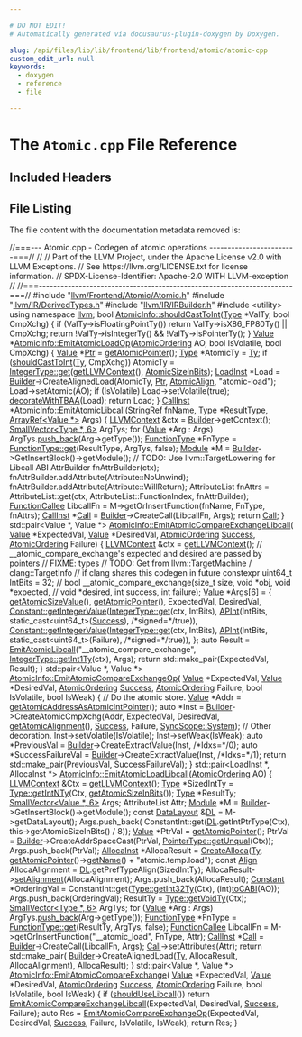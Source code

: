 ```yaml
---

# DO NOT EDIT!
# Automatically generated via docusaurus-plugin-doxygen by Doxygen.

slug: /api/files/lib/lib/frontend/lib/frontend/atomic/atomic-cpp
custom_edit_url: null
keywords:
  - doxygen
  - reference
  - file

---
```





# The `Atomic.cpp` File Reference

<DoxygenPage pluginConfig={pluginConfig}>



## Included Headers

<IncludesList>
<IncludesListItem
  filePath="llvm/Frontend/Atomic/Atomic.h"
  permalink="/docs/api/files/include/include/llvm/include/llvm/frontend/include/llvm/frontend/atomic/atomic-h"
  isLocal="true" />
<IncludesListItem
  filePath="llvm/IR/DerivedTypes.h"
  permalink="/docs/api/files/include/include/llvm/include/llvm/ir/derivedtypes-h"
  isLocal="true" />
<IncludesListItem
  filePath="llvm/IR/IRBuilder.h"
  permalink="/docs/api/files/include/include/llvm/include/llvm/ir/irbuilder-h"
  isLocal="true" />
<IncludesListItem
  filePath="utility"
  permalink=""
  isLocal="false" />
</IncludesList>


## File Listing

The file content with the documentation metadata removed is:

<ProgramListing>

<Link id="l00001" /><CodeLine lineNumber="1"><Highlight kind="comment">//===--- Atomic.cpp - Codegen of atomic operations ------------------------===//</Highlight><Highlight kind="normal"></Highlight></CodeLine>
<Link id="l00002" /><CodeLine lineNumber="2"><Highlight kind="normal"></Highlight><Highlight kind="comment">//</Highlight><Highlight kind="normal"></Highlight></CodeLine>
<Link id="l00003" /><CodeLine lineNumber="3"><Highlight kind="normal"></Highlight><Highlight kind="comment">// Part of the LLVM Project, under the Apache License v2.0 with LLVM Exceptions.</Highlight><Highlight kind="normal"></Highlight></CodeLine>
<Link id="l00004" /><CodeLine lineNumber="4"><Highlight kind="normal"></Highlight><Highlight kind="comment">// See https://llvm.org/LICENSE.txt for license information.</Highlight><Highlight kind="normal"></Highlight></CodeLine>
<Link id="l00005" /><CodeLine lineNumber="5"><Highlight kind="normal"></Highlight><Highlight kind="comment">// SPDX-License-Identifier: Apache-2.0 WITH LLVM-exception</Highlight><Highlight kind="normal"></Highlight></CodeLine>
<Link id="l00006" /><CodeLine lineNumber="6"><Highlight kind="normal"></Highlight><Highlight kind="comment">//</Highlight><Highlight kind="normal"></Highlight></CodeLine>
<Link id="l00007" /><CodeLine lineNumber="7"><Highlight kind="normal"></Highlight><Highlight kind="comment">//===----------------------------------------------------------------------===//</Highlight><Highlight kind="normal"></Highlight></CodeLine>
<Link id="l00008" /><CodeLine lineNumber="8"><Highlight kind="normal"></Highlight></CodeLine>
<Link id="l00009" /><CodeLine lineNumber="9"><Highlight kind="normal"></Highlight><Highlight kind="preprocessor">#include &quot;<a href="/docs/api/files/include/include/llvm/include/llvm/frontend/include/llvm/frontend/atomic/atomic-h">llvm/Frontend/Atomic/Atomic.h</a>&quot;</Highlight><Highlight kind="normal"></Highlight></CodeLine>
<Link id="l00010" /><CodeLine lineNumber="10"><Highlight kind="normal"></Highlight><Highlight kind="preprocessor">#include &quot;<a href="/docs/api/files/include/include/llvm/include/llvm/ir/derivedtypes-h">llvm/IR/DerivedTypes.h</a>&quot;</Highlight><Highlight kind="normal"></Highlight></CodeLine>
<Link id="l00011" /><CodeLine lineNumber="11"><Highlight kind="normal"></Highlight><Highlight kind="preprocessor">#include &quot;<a href="/docs/api/files/include/include/llvm/include/llvm/ir/irbuilder-h">llvm/IR/IRBuilder.h</a>&quot;</Highlight><Highlight kind="normal"></Highlight></CodeLine>
<Link id="l00012" /><CodeLine lineNumber="12"><Highlight kind="normal"></Highlight><Highlight kind="preprocessor">#include &lt;utility&gt;</Highlight><Highlight kind="normal"></Highlight></CodeLine>
<Link id="l00013" /><CodeLine lineNumber="13"><Highlight kind="normal"></Highlight></CodeLine>
<Link id="l00014" /><CodeLine lineNumber="14"><Highlight kind="normal"></Highlight><Highlight kind="keyword">using namespace </Highlight><Highlight kind="normal"><a href="/docs/api/namespaces/llvm">llvm</a>;</Highlight></CodeLine>
<Link id="l00015" /><CodeLine lineNumber="15"><Highlight kind="normal"></Highlight></CodeLine>
<Link id="l00016" /><CodeLine lineNumber="16" lineLink="/docs/api/classes/llvm/atomicinfo/#a9b01f19f0c51a12ce5cfc45fa85ffde7"><Highlight kind="normal"></Highlight><Highlight kind="keywordtype">bool</Highlight><Highlight kind="normal"> <a href="/docs/api/classes/llvm/atomicinfo/#a9b01f19f0c51a12ce5cfc45fa85ffde7">AtomicInfo::shouldCastToInt</a>(<a href="/docs/api/classes/llvm/type">Type</a> &#42;ValTy, </Highlight><Highlight kind="keywordtype">bool</Highlight><Highlight kind="normal"> CmpXchg) &#123;</Highlight></CodeLine>
<Link id="l00017" /><CodeLine lineNumber="17"><Highlight kind="normal">  </Highlight><Highlight kind="keywordflow">if</Highlight><Highlight kind="normal"> (ValTy-&gt;isFloatingPointTy())</Highlight></CodeLine>
<Link id="l00018" /><CodeLine lineNumber="18"><Highlight kind="normal">    </Highlight><Highlight kind="keywordflow">return</Highlight><Highlight kind="normal"> ValTy-&gt;isX86&#95;FP80Ty() || CmpXchg;</Highlight></CodeLine>
<Link id="l00019" /><CodeLine lineNumber="19"><Highlight kind="normal">  </Highlight><Highlight kind="keywordflow">return</Highlight><Highlight kind="normal"> !ValTy-&gt;isIntegerTy() &amp;&amp; !ValTy-&gt;isPointerTy();</Highlight></CodeLine>
<Link id="l00020" /><CodeLine lineNumber="20"><Highlight kind="normal">&#125;</Highlight></CodeLine>
<Link id="l00021" /><CodeLine lineNumber="21"><Highlight kind="normal"></Highlight></CodeLine>
<Link id="l00022" /><CodeLine lineNumber="22" lineLink="/docs/api/classes/llvm/atomicinfo/#a7a533a649b6b2b58c0705ba06f522598"><Highlight kind="normal"><a href="/docs/api/classes/llvm/value">Value</a> &#42;<a href="/docs/api/classes/llvm/atomicinfo/#a7a533a649b6b2b58c0705ba06f522598">AtomicInfo::EmitAtomicLoadOp</a>(<a href="/docs/api/namespaces/llvm/#a9bccbe67aaab722783ca4e7c504aaaa7">AtomicOrdering</a> AO, </Highlight><Highlight kind="keywordtype">bool</Highlight><Highlight kind="normal"> IsVolatile,</Highlight></CodeLine>
<Link id="l00023" /><CodeLine lineNumber="23"><Highlight kind="normal">                                    </Highlight><Highlight kind="keywordtype">bool</Highlight><Highlight kind="normal"> CmpXchg) &#123;</Highlight></CodeLine>
<Link id="l00024" /><CodeLine lineNumber="24"><Highlight kind="normal">  <a href="/docs/api/classes/llvm/value">Value</a> &#42;<a href="/docs/api/files/lib/lib/analysis/targetlibraryinfo-cpp/#aca185e6d0e9f423dbb24440206454872a11dbf501abf829b3ab7049c2d3a8a053">Ptr</a> = <a href="/docs/api/classes/llvm/atomicinfo/#a7c9497f34c36d59c799c39ccf1c48543">getAtomicPointer</a>();</Highlight></CodeLine>
<Link id="l00025" /><CodeLine lineNumber="25"><Highlight kind="normal">  <a href="/docs/api/classes/llvm/type">Type</a> &#42;AtomicTy = <a href="/docs/api/classes/llvm/atomicinfo/#af4f20dbabd4a3ee01be6dfb21b0a4848">Ty</a>;</Highlight></CodeLine>
<Link id="l00026" /><CodeLine lineNumber="26"><Highlight kind="normal">  </Highlight><Highlight kind="keywordflow">if</Highlight><Highlight kind="normal"> (<a href="/docs/api/classes/llvm/atomicinfo/#a9b01f19f0c51a12ce5cfc45fa85ffde7">shouldCastToInt</a>(<a href="/docs/api/classes/llvm/atomicinfo/#af4f20dbabd4a3ee01be6dfb21b0a4848">Ty</a>, CmpXchg))</Highlight></CodeLine>
<Link id="l00027" /><CodeLine lineNumber="27"><Highlight kind="normal">    AtomicTy = <a href="/docs/api/classes/llvm/integertype/#a14f7b4f1aed38192fb6b7772eb506bdb">IntegerType::get</a>(<a href="/docs/api/classes/llvm/atomicinfo/#ab906464a67a9c2a25693e334679f0fbc">getLLVMContext</a>(), <a href="/docs/api/classes/llvm/atomicinfo/#aa93515e53e90f7b9686dd6a38e28863c">AtomicSizeInBits</a>);</Highlight></CodeLine>
<Link id="l00028" /><CodeLine lineNumber="28"><Highlight kind="normal">  <a href="/docs/api/classes/llvm/loadinst">LoadInst</a> &#42;Load =</Highlight></CodeLine>
<Link id="l00029" /><CodeLine lineNumber="29"><Highlight kind="normal">      <a href="/docs/api/classes/llvm/atomicinfo/#a2c27291b548e72b9bf4343a22ed4083f">Builder</a>-&gt;CreateAlignedLoad(AtomicTy, <a href="/docs/api/files/lib/lib/analysis/targetlibraryinfo-cpp/#aca185e6d0e9f423dbb24440206454872a11dbf501abf829b3ab7049c2d3a8a053">Ptr</a>, <a href="/docs/api/classes/llvm/atomicinfo/#a00ccd578d316a8e3cfb74c9d9512fb18">AtomicAlign</a>, </Highlight><Highlight kind="stringliteral">&quot;atomic-load&quot;</Highlight><Highlight kind="normal">);</Highlight></CodeLine>
<Link id="l00030" /><CodeLine lineNumber="30"><Highlight kind="normal">  Load-&gt;setAtomic(AO);</Highlight></CodeLine>
<Link id="l00031" /><CodeLine lineNumber="31"><Highlight kind="normal">  </Highlight><Highlight kind="keywordflow">if</Highlight><Highlight kind="normal"> (IsVolatile)</Highlight></CodeLine>
<Link id="l00032" /><CodeLine lineNumber="32"><Highlight kind="normal">    Load-&gt;setVolatile(</Highlight><Highlight kind="keyword">true</Highlight><Highlight kind="normal">);</Highlight></CodeLine>
<Link id="l00033" /><CodeLine lineNumber="33"><Highlight kind="normal">  <a href="/docs/api/classes/llvm/atomicinfo/#acb7687cea7cdaa3c24a530d4270c1185">decorateWithTBAA</a>(Load);</Highlight></CodeLine>
<Link id="l00034" /><CodeLine lineNumber="34"><Highlight kind="normal">  </Highlight><Highlight kind="keywordflow">return</Highlight><Highlight kind="normal"> Load;</Highlight></CodeLine>
<Link id="l00035" /><CodeLine lineNumber="35"><Highlight kind="normal">&#125;</Highlight></CodeLine>
<Link id="l00036" /><CodeLine lineNumber="36"><Highlight kind="normal"></Highlight></CodeLine>
<Link id="l00037" /><CodeLine lineNumber="37" lineLink="/docs/api/classes/llvm/atomicinfo/#ad915c31dcf8d35cf0affa3f8f13a043b"><Highlight kind="normal"><a href="/docs/api/classes/llvm/callinst">CallInst</a> &#42;<a href="/docs/api/classes/llvm/atomicinfo/#ad915c31dcf8d35cf0affa3f8f13a043b">AtomicInfo::EmitAtomicLibcall</a>(<a href="/docs/api/classes/llvm/stringref">StringRef</a> fnName, <a href="/docs/api/classes/llvm/type">Type</a> &#42;ResultType,</Highlight></CodeLine>
<Link id="l00038" /><CodeLine lineNumber="38"><Highlight kind="normal">                                        <a href="/docs/api/classes/llvm/arrayref">ArrayRef&lt;Value &#42;&gt;</a> Args) &#123;</Highlight></CodeLine>
<Link id="l00039" /><CodeLine lineNumber="39"><Highlight kind="normal">  <a href="/docs/api/classes/llvm/llvmcontext">LLVMContext</a> &amp;ctx = <a href="/docs/api/classes/llvm/atomicinfo/#a2c27291b548e72b9bf4343a22ed4083f">Builder</a>-&gt;getContext();</Highlight></CodeLine>
<Link id="l00040" /><CodeLine lineNumber="40"><Highlight kind="normal">  <a href="/docs/api/classes/llvm/smallvector">SmallVector&lt;Type &#42;, 6&gt;</a> ArgTys;</Highlight></CodeLine>
<Link id="l00041" /><CodeLine lineNumber="41"><Highlight kind="normal">  </Highlight><Highlight kind="keywordflow">for</Highlight><Highlight kind="normal"> (<a href="/docs/api/classes/llvm/value">Value</a> &#42;Arg : Args)</Highlight></CodeLine>
<Link id="l00042" /><CodeLine lineNumber="42"><Highlight kind="normal">    ArgTys.<a href="/docs/api/classes/llvm/smallvectortemplatebase/#af42bfbc067df27c19ee2fc859df58799">push&#95;back</a>(Arg-&gt;getType());</Highlight></CodeLine>
<Link id="l00043" /><CodeLine lineNumber="43"><Highlight kind="normal">  <a href="/docs/api/classes/llvm/functiontype">FunctionType</a> &#42;FnType = <a href="/docs/api/classes/llvm/functiontype/#af8be7844c269f201ebcee1e15048c378">FunctionType::get</a>(ResultType, ArgTys, </Highlight><Highlight kind="keyword">false</Highlight><Highlight kind="normal">);</Highlight></CodeLine>
<Link id="l00044" /><CodeLine lineNumber="44"><Highlight kind="normal">  <a href="/docs/api/classes/llvm/module">Module</a> &#42;M = <a href="/docs/api/classes/llvm/atomicinfo/#a2c27291b548e72b9bf4343a22ed4083f">Builder</a>-&gt;GetInsertBlock()-&gt;getModule();</Highlight></CodeLine>
<Link id="l00045" /><CodeLine lineNumber="45"><Highlight kind="normal"></Highlight></CodeLine>
<Link id="l00046" /><CodeLine lineNumber="46"><Highlight kind="normal">  </Highlight><Highlight kind="comment">// TODO: Use llvm::TargetLowering for Libcall ABI</Highlight><Highlight kind="normal"></Highlight></CodeLine>
<Link id="l00047" /><CodeLine lineNumber="47"><Highlight kind="normal">  AttrBuilder fnAttrBuilder(ctx);</Highlight></CodeLine>
<Link id="l00048" /><CodeLine lineNumber="48"><Highlight kind="normal">  fnAttrBuilder.addAttribute(Attribute::NoUnwind);</Highlight></CodeLine>
<Link id="l00049" /><CodeLine lineNumber="49"><Highlight kind="normal">  fnAttrBuilder.addAttribute(Attribute::WillReturn);</Highlight></CodeLine>
<Link id="l00050" /><CodeLine lineNumber="50"><Highlight kind="normal">  AttributeList fnAttrs =</Highlight></CodeLine>
<Link id="l00051" /><CodeLine lineNumber="51"><Highlight kind="normal">      AttributeList::get(ctx, AttributeList::FunctionIndex, fnAttrBuilder);</Highlight></CodeLine>
<Link id="l00052" /><CodeLine lineNumber="52"><Highlight kind="normal">  <a href="/docs/api/classes/llvm/functioncallee">FunctionCallee</a> LibcallFn = M-&gt;getOrInsertFunction(fnName, FnType, fnAttrs);</Highlight></CodeLine>
<Link id="l00053" /><CodeLine lineNumber="53"><Highlight kind="normal">  <a href="/docs/api/classes/llvm/callinst">CallInst</a> &#42;<a href="/docs/api/groups/arcopt/#ga9c9cf6ad55eb23d77d083a184e416c09">Call</a> = <a href="/docs/api/classes/llvm/atomicinfo/#a2c27291b548e72b9bf4343a22ed4083f">Builder</a>-&gt;CreateCall(LibcallFn, Args);</Highlight></CodeLine>
<Link id="l00054" /><CodeLine lineNumber="54"><Highlight kind="normal">  </Highlight><Highlight kind="keywordflow">return</Highlight><Highlight kind="normal"> <a href="/docs/api/groups/arcopt/#ga9c9cf6ad55eb23d77d083a184e416c09">Call</a>;</Highlight></CodeLine>
<Link id="l00055" /><CodeLine lineNumber="55"><Highlight kind="normal">&#125;</Highlight></CodeLine>
<Link id="l00056" /><CodeLine lineNumber="56"><Highlight kind="normal"></Highlight></CodeLine>
<Link id="l00057" /><CodeLine lineNumber="57" lineLink="/docs/api/classes/llvm/atomicinfo/#a85687b0be992ef172b4228ed69f5146a"><Highlight kind="normal">std::pair&lt;Value &#42;, Value &#42;&gt; <a href="/docs/api/classes/llvm/atomicinfo/#a85687b0be992ef172b4228ed69f5146a">AtomicInfo::EmitAtomicCompareExchangeLibcall</a>(</Highlight></CodeLine>
<Link id="l00058" /><CodeLine lineNumber="58"><Highlight kind="normal">    <a href="/docs/api/classes/llvm/value">Value</a> &#42;ExpectedVal, <a href="/docs/api/classes/llvm/value">Value</a> &#42;DesiredVal, <a href="/docs/api/namespaces/llvm/#a9bccbe67aaab722783ca4e7c504aaaa7">AtomicOrdering</a> <a href="/docs/api/files/lib/lib/target/lib/target/aarch64/lib/target/aarch64/disassembler/aarch64disassembler-cpp/#abdb086b34295fb7aa09493c62d798465">Success</a>,</Highlight></CodeLine>
<Link id="l00059" /><CodeLine lineNumber="59"><Highlight kind="normal">    <a href="/docs/api/namespaces/llvm/#a9bccbe67aaab722783ca4e7c504aaaa7">AtomicOrdering</a> Failure) &#123;</Highlight></CodeLine>
<Link id="l00060" /><CodeLine lineNumber="60"><Highlight kind="normal">  <a href="/docs/api/classes/llvm/llvmcontext">LLVMContext</a> &amp;ctx = <a href="/docs/api/classes/llvm/atomicinfo/#ab906464a67a9c2a25693e334679f0fbc">getLLVMContext</a>();</Highlight></CodeLine>
<Link id="l00061" /><CodeLine lineNumber="61"><Highlight kind="normal"></Highlight></CodeLine>
<Link id="l00062" /><CodeLine lineNumber="62"><Highlight kind="normal">  </Highlight><Highlight kind="comment">// &#95;&#95;atomic&#95;compare&#95;exchange&#39;s expected and desired are passed by pointers</Highlight><Highlight kind="normal"></Highlight></CodeLine>
<Link id="l00063" /><CodeLine lineNumber="63"><Highlight kind="normal">  </Highlight><Highlight kind="comment">// FIXME: types</Highlight><Highlight kind="normal"></Highlight></CodeLine>
<Link id="l00064" /><CodeLine lineNumber="64"><Highlight kind="normal"></Highlight></CodeLine>
<Link id="l00065" /><CodeLine lineNumber="65"><Highlight kind="normal">  </Highlight><Highlight kind="comment">// TODO: Get from llvm::TargetMachine / clang::TargetInfo</Highlight><Highlight kind="normal"></Highlight></CodeLine>
<Link id="l00066" /><CodeLine lineNumber="66"><Highlight kind="normal">  </Highlight><Highlight kind="comment">// if clang shares this codegen in future</Highlight><Highlight kind="normal"></Highlight></CodeLine>
<Link id="l00067" /><CodeLine lineNumber="67"><Highlight kind="normal">  </Highlight><Highlight kind="keyword">constexpr</Highlight><Highlight kind="normal"> uint64&#95;t IntBits = 32;</Highlight></CodeLine>
<Link id="l00068" /><CodeLine lineNumber="68"><Highlight kind="normal"></Highlight></CodeLine>
<Link id="l00069" /><CodeLine lineNumber="69"><Highlight kind="normal">  </Highlight><Highlight kind="comment">// bool &#95;&#95;atomic&#95;compare&#95;exchange(size&#95;t size, void &#42;obj, void &#42;expected,</Highlight><Highlight kind="normal"></Highlight></CodeLine>
<Link id="l00070" /><CodeLine lineNumber="70"><Highlight kind="normal">  </Highlight><Highlight kind="comment">//  void &#42;desired, int success, int failure);</Highlight><Highlight kind="normal"></Highlight></CodeLine>
<Link id="l00071" /><CodeLine lineNumber="71"><Highlight kind="normal"></Highlight></CodeLine>
<Link id="l00072" /><CodeLine lineNumber="72"><Highlight kind="normal">  <a href="/docs/api/classes/llvm/value">Value</a> &#42;Args&#91;6&#93; = &#123;</Highlight></CodeLine>
<Link id="l00073" /><CodeLine lineNumber="73"><Highlight kind="normal">      <a href="/docs/api/classes/llvm/atomicinfo/#af03ba86b5eeabd9ab0d8bb129933d9dc">getAtomicSizeValue</a>(),</Highlight></CodeLine>
<Link id="l00074" /><CodeLine lineNumber="74"><Highlight kind="normal">      <a href="/docs/api/classes/llvm/atomicinfo/#a7c9497f34c36d59c799c39ccf1c48543">getAtomicPointer</a>(),</Highlight></CodeLine>
<Link id="l00075" /><CodeLine lineNumber="75"><Highlight kind="normal">      ExpectedVal,</Highlight></CodeLine>
<Link id="l00076" /><CodeLine lineNumber="76"><Highlight kind="normal">      DesiredVal,</Highlight></CodeLine>
<Link id="l00077" /><CodeLine lineNumber="77"><Highlight kind="normal">      <a href="/docs/api/classes/llvm/constant/#a0154da1d06b29a1d5649607ae2dfc389">Constant::getIntegerValue</a>(<a href="/docs/api/classes/llvm/integertype/#a14f7b4f1aed38192fb6b7772eb506bdb">IntegerType::get</a>(ctx, IntBits),</Highlight></CodeLine>
<Link id="l00078" /><CodeLine lineNumber="78"><Highlight kind="normal">                                <a href="/docs/api/classes/llvm/apint">APInt</a>(IntBits, </Highlight><Highlight kind="keyword">static&#95;cast&lt;</Highlight><Highlight kind="normal">uint64&#95;t</Highlight><Highlight kind="keyword">&gt;</Highlight><Highlight kind="normal">(<a href="/docs/api/files/lib/lib/target/lib/target/aarch64/lib/target/aarch64/disassembler/aarch64disassembler-cpp/#abdb086b34295fb7aa09493c62d798465">Success</a>),</Highlight></CodeLine>
<Link id="l00079" /><CodeLine lineNumber="79"><Highlight kind="normal">                                      </Highlight><Highlight kind="comment">/&#42;signed=&#42;/</Highlight><Highlight kind="keyword">true</Highlight><Highlight kind="normal">)),</Highlight></CodeLine>
<Link id="l00080" /><CodeLine lineNumber="80"><Highlight kind="normal">      <a href="/docs/api/classes/llvm/constant/#a0154da1d06b29a1d5649607ae2dfc389">Constant::getIntegerValue</a>(<a href="/docs/api/classes/llvm/integertype/#a14f7b4f1aed38192fb6b7772eb506bdb">IntegerType::get</a>(ctx, IntBits),</Highlight></CodeLine>
<Link id="l00081" /><CodeLine lineNumber="81"><Highlight kind="normal">                                <a href="/docs/api/classes/llvm/apint">APInt</a>(IntBits, </Highlight><Highlight kind="keyword">static&#95;cast&lt;</Highlight><Highlight kind="normal">uint64&#95;t</Highlight><Highlight kind="keyword">&gt;</Highlight><Highlight kind="normal">(Failure),</Highlight></CodeLine>
<Link id="l00082" /><CodeLine lineNumber="82"><Highlight kind="normal">                                      </Highlight><Highlight kind="comment">/&#42;signed=&#42;/</Highlight><Highlight kind="keyword">true</Highlight><Highlight kind="normal">)),</Highlight></CodeLine>
<Link id="l00083" /><CodeLine lineNumber="83"><Highlight kind="normal">  &#125;;</Highlight></CodeLine>
<Link id="l00084" /><CodeLine lineNumber="84"><Highlight kind="normal">  </Highlight><Highlight kind="keyword">auto</Highlight><Highlight kind="normal"> Result = <a href="/docs/api/classes/llvm/atomicinfo/#ad915c31dcf8d35cf0affa3f8f13a043b">EmitAtomicLibcall</a>(</Highlight><Highlight kind="stringliteral">&quot;&#95;&#95;atomic&#95;compare&#95;exchange&quot;</Highlight><Highlight kind="normal">,</Highlight></CodeLine>
<Link id="l00085" /><CodeLine lineNumber="85"><Highlight kind="normal">                                  <a href="/docs/api/classes/llvm/type/#aa75984a442f2379de0c66018201fa628">IntegerType::getInt1Ty</a>(ctx), Args);</Highlight></CodeLine>
<Link id="l00086" /><CodeLine lineNumber="86"><Highlight kind="normal">  </Highlight><Highlight kind="keywordflow">return</Highlight><Highlight kind="normal"> std::make&#95;pair(ExpectedVal, Result);</Highlight></CodeLine>
<Link id="l00087" /><CodeLine lineNumber="87"><Highlight kind="normal">&#125;</Highlight></CodeLine>
<Link id="l00088" /><CodeLine lineNumber="88"><Highlight kind="normal"></Highlight></CodeLine>
<Link id="l00089" /><CodeLine lineNumber="89" lineLink="/docs/api/classes/llvm/atomicinfo/#a6171686930f0c1f5e05cd860c378fcd9"><Highlight kind="normal">std::pair&lt;Value &#42;, Value &#42;&gt; <a href="/docs/api/classes/llvm/atomicinfo/#a6171686930f0c1f5e05cd860c378fcd9">AtomicInfo::EmitAtomicCompareExchangeOp</a>(</Highlight></CodeLine>
<Link id="l00090" /><CodeLine lineNumber="90"><Highlight kind="normal">    <a href="/docs/api/classes/llvm/value">Value</a> &#42;ExpectedVal, <a href="/docs/api/classes/llvm/value">Value</a> &#42;DesiredVal, <a href="/docs/api/namespaces/llvm/#a9bccbe67aaab722783ca4e7c504aaaa7">AtomicOrdering</a> <a href="/docs/api/files/lib/lib/target/lib/target/aarch64/lib/target/aarch64/disassembler/aarch64disassembler-cpp/#abdb086b34295fb7aa09493c62d798465">Success</a>,</Highlight></CodeLine>
<Link id="l00091" /><CodeLine lineNumber="91"><Highlight kind="normal">    <a href="/docs/api/namespaces/llvm/#a9bccbe67aaab722783ca4e7c504aaaa7">AtomicOrdering</a> Failure, </Highlight><Highlight kind="keywordtype">bool</Highlight><Highlight kind="normal"> IsVolatile, </Highlight><Highlight kind="keywordtype">bool</Highlight><Highlight kind="normal"> IsWeak) &#123;</Highlight></CodeLine>
<Link id="l00092" /><CodeLine lineNumber="92"><Highlight kind="normal">  </Highlight><Highlight kind="comment">// Do the atomic store.</Highlight><Highlight kind="normal"></Highlight></CodeLine>
<Link id="l00093" /><CodeLine lineNumber="93"><Highlight kind="normal">  <a href="/docs/api/classes/llvm/value">Value</a> &#42;Addr = <a href="/docs/api/classes/llvm/atomicinfo/#aba8ed90f2b02e66014ddbfbd0d046f6f">getAtomicAddressAsAtomicIntPointer</a>();</Highlight></CodeLine>
<Link id="l00094" /><CodeLine lineNumber="94"><Highlight kind="normal">  </Highlight><Highlight kind="keyword">auto</Highlight><Highlight kind="normal"> &#42;Inst = <a href="/docs/api/classes/llvm/atomicinfo/#a2c27291b548e72b9bf4343a22ed4083f">Builder</a>-&gt;CreateAtomicCmpXchg(Addr, ExpectedVal, DesiredVal,</Highlight></CodeLine>
<Link id="l00095" /><CodeLine lineNumber="95"><Highlight kind="normal">                                            <a href="/docs/api/classes/llvm/atomicinfo/#aff1e2bf0d0ed57b94d088c3fd16765cf">getAtomicAlignment</a>(), <a href="/docs/api/files/lib/lib/target/lib/target/aarch64/lib/target/aarch64/disassembler/aarch64disassembler-cpp/#abdb086b34295fb7aa09493c62d798465">Success</a>,</Highlight></CodeLine>
<Link id="l00096" /><CodeLine lineNumber="96"><Highlight kind="normal">                                            Failure, <a href="/docs/api/namespaces/llvm/syncscope/#a15caddcf5c9b41f2f15c2ec363589f6caf9706a2e196638078e8323bfd9ba17de">SyncScope::System</a>);</Highlight></CodeLine>
<Link id="l00097" /><CodeLine lineNumber="97"><Highlight kind="normal"></Highlight></CodeLine>
<Link id="l00098" /><CodeLine lineNumber="98"><Highlight kind="normal">  </Highlight><Highlight kind="comment">// Other decoration.</Highlight><Highlight kind="normal"></Highlight></CodeLine>
<Link id="l00099" /><CodeLine lineNumber="99"><Highlight kind="normal">  Inst-&gt;setVolatile(IsVolatile);</Highlight></CodeLine>
<Link id="l00100" /><CodeLine lineNumber="100"><Highlight kind="normal">  Inst-&gt;setWeak(IsWeak);</Highlight></CodeLine>
<Link id="l00101" /><CodeLine lineNumber="101"><Highlight kind="normal">  </Highlight><Highlight kind="keyword">auto</Highlight><Highlight kind="normal"> &#42;PreviousVal = <a href="/docs/api/classes/llvm/atomicinfo/#a2c27291b548e72b9bf4343a22ed4083f">Builder</a>-&gt;CreateExtractValue(Inst, </Highlight><Highlight kind="comment">/&#42;Idxs=&#42;/</Highlight><Highlight kind="normal">0);</Highlight></CodeLine>
<Link id="l00102" /><CodeLine lineNumber="102"><Highlight kind="normal">  </Highlight><Highlight kind="keyword">auto</Highlight><Highlight kind="normal"> &#42;SuccessFailureVal = <a href="/docs/api/classes/llvm/atomicinfo/#a2c27291b548e72b9bf4343a22ed4083f">Builder</a>-&gt;CreateExtractValue(Inst, </Highlight><Highlight kind="comment">/&#42;Idxs=&#42;/</Highlight><Highlight kind="normal">1);</Highlight></CodeLine>
<Link id="l00103" /><CodeLine lineNumber="103"><Highlight kind="normal">  </Highlight><Highlight kind="keywordflow">return</Highlight><Highlight kind="normal"> std::make&#95;pair(PreviousVal, SuccessFailureVal);</Highlight></CodeLine>
<Link id="l00104" /><CodeLine lineNumber="104"><Highlight kind="normal">&#125;</Highlight></CodeLine>
<Link id="l00105" /><CodeLine lineNumber="105"><Highlight kind="normal"></Highlight></CodeLine>
<Link id="l00106" /><CodeLine lineNumber="106"><Highlight kind="normal">std::pair&lt;LoadInst &#42;, AllocaInst &#42;&gt;</Highlight></CodeLine>
<Link id="l00107" /><CodeLine lineNumber="107" lineLink="/docs/api/classes/llvm/atomicinfo/#a5df935e7c87e3e1dc8b3d7e1870ee1c9"><Highlight kind="normal"><a href="/docs/api/classes/llvm/atomicinfo/#a5df935e7c87e3e1dc8b3d7e1870ee1c9">AtomicInfo::EmitAtomicLoadLibcall</a>(<a href="/docs/api/namespaces/llvm/#a9bccbe67aaab722783ca4e7c504aaaa7">AtomicOrdering</a> AO) &#123;</Highlight></CodeLine>
<Link id="l00108" /><CodeLine lineNumber="108"><Highlight kind="normal">  <a href="/docs/api/classes/llvm/llvmcontext">LLVMContext</a> &amp;Ctx = <a href="/docs/api/classes/llvm/atomicinfo/#ab906464a67a9c2a25693e334679f0fbc">getLLVMContext</a>();</Highlight></CodeLine>
<Link id="l00109" /><CodeLine lineNumber="109"><Highlight kind="normal">  <a href="/docs/api/classes/llvm/type">Type</a> &#42;SizedIntTy = <a href="/docs/api/classes/llvm/type/#acaf8e4c3e40e01e848c1fad5f05b81cd">Type::getIntNTy</a>(Ctx, <a href="/docs/api/classes/llvm/atomicinfo/#a793a3c7a901e488f38175e19635d4c69">getAtomicSizeInBits</a>());</Highlight></CodeLine>
<Link id="l00110" /><CodeLine lineNumber="110"><Highlight kind="normal">  <a href="/docs/api/classes/llvm/type">Type</a> &#42;ResultTy;</Highlight></CodeLine>
<Link id="l00111" /><CodeLine lineNumber="111"><Highlight kind="normal">  <a href="/docs/api/classes/llvm/smallvector">SmallVector&lt;Value &#42;, 6&gt;</a> Args;</Highlight></CodeLine>
<Link id="l00112" /><CodeLine lineNumber="112"><Highlight kind="normal">  AttributeList Attr;</Highlight></CodeLine>
<Link id="l00113" /><CodeLine lineNumber="113"><Highlight kind="normal">  <a href="/docs/api/classes/llvm/module">Module</a> &#42;M = <a href="/docs/api/classes/llvm/atomicinfo/#a2c27291b548e72b9bf4343a22ed4083f">Builder</a>-&gt;GetInsertBlock()-&gt;getModule();</Highlight></CodeLine>
<Link id="l00114" /><CodeLine lineNumber="114"><Highlight kind="normal">  </Highlight><Highlight kind="keyword">const</Highlight><Highlight kind="normal"> <a href="/docs/api/classes/llvm/datalayout">DataLayout</a> &amp;<a href="/docs/api/files/lib/lib/target/lib/target/arm/armslshardening-cpp/#ad467c4ab9119043f9b7750ab986be61a">DL</a> = M-&gt;getDataLayout();</Highlight></CodeLine>
<Link id="l00115" /><CodeLine lineNumber="115"><Highlight kind="normal">  Args.push&#95;back(</Highlight></CodeLine>
<Link id="l00116" /><CodeLine lineNumber="116"><Highlight kind="normal">      ConstantInt::get(<a href="/docs/api/files/lib/lib/target/lib/target/arm/armslshardening-cpp/#ad467c4ab9119043f9b7750ab986be61a">DL</a>.getIntPtrType(Ctx), this-&gt;getAtomicSizeInBits() / 8));</Highlight></CodeLine>
<Link id="l00117" /><CodeLine lineNumber="117"><Highlight kind="normal"></Highlight></CodeLine>
<Link id="l00118" /><CodeLine lineNumber="118"><Highlight kind="normal">  <a href="/docs/api/classes/llvm/value">Value</a> &#42;PtrVal = <a href="/docs/api/classes/llvm/atomicinfo/#a7c9497f34c36d59c799c39ccf1c48543">getAtomicPointer</a>();</Highlight></CodeLine>
<Link id="l00119" /><CodeLine lineNumber="119"><Highlight kind="normal">  PtrVal = <a href="/docs/api/classes/llvm/atomicinfo/#a2c27291b548e72b9bf4343a22ed4083f">Builder</a>-&gt;CreateAddrSpaceCast(PtrVal, <a href="/docs/api/classes/llvm/pointertype/#af8a1dbdbfd89aa4899b3c0d39495d0dd">PointerType::getUnqual</a>(Ctx));</Highlight></CodeLine>
<Link id="l00120" /><CodeLine lineNumber="120"><Highlight kind="normal">  Args.push&#95;back(PtrVal);</Highlight></CodeLine>
<Link id="l00121" /><CodeLine lineNumber="121"><Highlight kind="normal">  <a href="/docs/api/classes/llvm/allocainst">AllocaInst</a> &#42;AllocaResult =</Highlight></CodeLine>
<Link id="l00122" /><CodeLine lineNumber="122"><Highlight kind="normal">      <a href="/docs/api/classes/llvm/atomicinfo/#a5bf5dcf0d3d351e98a115d86c0800158">CreateAlloca</a>(<a href="/docs/api/classes/llvm/atomicinfo/#af4f20dbabd4a3ee01be6dfb21b0a4848">Ty</a>, <a href="/docs/api/classes/llvm/atomicinfo/#a7c9497f34c36d59c799c39ccf1c48543">getAtomicPointer</a>()-&gt;<a href="/docs/api/files/lib/lib/transforms/lib/transforms/objcarc/provenanceanalysisevaluator-cpp/#a2ee79648e8bce3ddbb26358ff10e3e82">getName</a>() + </Highlight><Highlight kind="stringliteral">&quot;atomic.temp.load&quot;</Highlight><Highlight kind="normal">);</Highlight></CodeLine>
<Link id="l00123" /><CodeLine lineNumber="123"><Highlight kind="normal">  </Highlight><Highlight kind="keyword">const</Highlight><Highlight kind="normal"> <a href="/docs/api/structs/llvm/align">Align</a> AllocaAlignment = <a href="/docs/api/files/lib/lib/target/lib/target/arm/armslshardening-cpp/#ad467c4ab9119043f9b7750ab986be61a">DL</a>.getPrefTypeAlign(SizedIntTy);</Highlight></CodeLine>
<Link id="l00124" /><CodeLine lineNumber="124"><Highlight kind="normal">  AllocaResult-&gt;<a href="/docs/api/classes/llvm/allocainst/#af3bb24b322533dbe8a63c84b18568fe1">setAlignment</a>(AllocaAlignment);</Highlight></CodeLine>
<Link id="l00125" /><CodeLine lineNumber="125"><Highlight kind="normal">  Args.push&#95;back(AllocaResult);</Highlight></CodeLine>
<Link id="l00126" /><CodeLine lineNumber="126"><Highlight kind="normal">  <a href="/docs/api/classes/llvm/constant">Constant</a> &#42;OrderingVal =</Highlight></CodeLine>
<Link id="l00127" /><CodeLine lineNumber="127"><Highlight kind="normal">      ConstantInt::get(<a href="/docs/api/classes/llvm/type/#a30dd396c5b40cd86c1591872e574ccdf">Type::getInt32Ty</a>(Ctx), (</Highlight><Highlight kind="keywordtype">int</Highlight><Highlight kind="normal">)<a href="/docs/api/namespaces/llvm/#a66e6f90f41f1ea69d5ee532384f0af4e">toCABI</a>(AO));</Highlight></CodeLine>
<Link id="l00128" /><CodeLine lineNumber="128"><Highlight kind="normal">  Args.push&#95;back(OrderingVal);</Highlight></CodeLine>
<Link id="l00129" /><CodeLine lineNumber="129"><Highlight kind="normal"></Highlight></CodeLine>
<Link id="l00130" /><CodeLine lineNumber="130"><Highlight kind="normal">  ResultTy = <a href="/docs/api/classes/llvm/type/#a6e20e76960d952de088354cbcd14c3ab">Type::getVoidTy</a>(Ctx);</Highlight></CodeLine>
<Link id="l00131" /><CodeLine lineNumber="131"><Highlight kind="normal">  <a href="/docs/api/classes/llvm/smallvector">SmallVector&lt;Type &#42;, 6&gt;</a> ArgTys;</Highlight></CodeLine>
<Link id="l00132" /><CodeLine lineNumber="132"><Highlight kind="normal">  </Highlight><Highlight kind="keywordflow">for</Highlight><Highlight kind="normal"> (<a href="/docs/api/classes/llvm/value">Value</a> &#42;Arg : Args)</Highlight></CodeLine>
<Link id="l00133" /><CodeLine lineNumber="133"><Highlight kind="normal">    ArgTys.<a href="/docs/api/classes/llvm/smallvectortemplatebase/#af42bfbc067df27c19ee2fc859df58799">push&#95;back</a>(Arg-&gt;getType());</Highlight></CodeLine>
<Link id="l00134" /><CodeLine lineNumber="134"><Highlight kind="normal">  <a href="/docs/api/classes/llvm/functiontype">FunctionType</a> &#42;FnType = <a href="/docs/api/classes/llvm/functiontype/#af8be7844c269f201ebcee1e15048c378">FunctionType::get</a>(ResultTy, ArgTys, </Highlight><Highlight kind="keyword">false</Highlight><Highlight kind="normal">);</Highlight></CodeLine>
<Link id="l00135" /><CodeLine lineNumber="135"><Highlight kind="normal">  <a href="/docs/api/classes/llvm/functioncallee">FunctionCallee</a> LibcallFn =</Highlight></CodeLine>
<Link id="l00136" /><CodeLine lineNumber="136"><Highlight kind="normal">      M-&gt;getOrInsertFunction(</Highlight><Highlight kind="stringliteral">&quot;&#95;&#95;atomic&#95;load&quot;</Highlight><Highlight kind="normal">, FnType, Attr);</Highlight></CodeLine>
<Link id="l00137" /><CodeLine lineNumber="137"><Highlight kind="normal">  <a href="/docs/api/classes/llvm/callinst">CallInst</a> &#42;<a href="/docs/api/groups/arcopt/#ga9c9cf6ad55eb23d77d083a184e416c09">Call</a> = <a href="/docs/api/classes/llvm/atomicinfo/#a2c27291b548e72b9bf4343a22ed4083f">Builder</a>-&gt;CreateCall(LibcallFn, Args);</Highlight></CodeLine>
<Link id="l00138" /><CodeLine lineNumber="138"><Highlight kind="normal">  <a href="/docs/api/groups/arcopt/#ga9c9cf6ad55eb23d77d083a184e416c09">Call</a>-&gt;setAttributes(Attr);</Highlight></CodeLine>
<Link id="l00139" /><CodeLine lineNumber="139"><Highlight kind="normal">  </Highlight><Highlight kind="keywordflow">return</Highlight><Highlight kind="normal"> std::make&#95;pair(</Highlight></CodeLine>
<Link id="l00140" /><CodeLine lineNumber="140"><Highlight kind="normal">      <a href="/docs/api/classes/llvm/atomicinfo/#a2c27291b548e72b9bf4343a22ed4083f">Builder</a>-&gt;CreateAlignedLoad(<a href="/docs/api/classes/llvm/atomicinfo/#af4f20dbabd4a3ee01be6dfb21b0a4848">Ty</a>, AllocaResult, AllocaAlignment),</Highlight></CodeLine>
<Link id="l00141" /><CodeLine lineNumber="141"><Highlight kind="normal">      AllocaResult);</Highlight></CodeLine>
<Link id="l00142" /><CodeLine lineNumber="142"><Highlight kind="normal">&#125;</Highlight></CodeLine>
<Link id="l00143" /><CodeLine lineNumber="143"><Highlight kind="normal"></Highlight></CodeLine>
<Link id="l00144" /><CodeLine lineNumber="144" lineLink="/docs/api/classes/llvm/atomicinfo/#a3eb01c3dac6f4fe25ccc05522f6df25f"><Highlight kind="normal">std::pair&lt;Value &#42;, Value &#42;&gt; <a href="/docs/api/classes/llvm/atomicinfo/#a3eb01c3dac6f4fe25ccc05522f6df25f">AtomicInfo::EmitAtomicCompareExchange</a>(</Highlight></CodeLine>
<Link id="l00145" /><CodeLine lineNumber="145"><Highlight kind="normal">    <a href="/docs/api/classes/llvm/value">Value</a> &#42;ExpectedVal, <a href="/docs/api/classes/llvm/value">Value</a> &#42;DesiredVal, <a href="/docs/api/namespaces/llvm/#a9bccbe67aaab722783ca4e7c504aaaa7">AtomicOrdering</a> <a href="/docs/api/files/lib/lib/target/lib/target/aarch64/lib/target/aarch64/disassembler/aarch64disassembler-cpp/#abdb086b34295fb7aa09493c62d798465">Success</a>,</Highlight></CodeLine>
<Link id="l00146" /><CodeLine lineNumber="146"><Highlight kind="normal">    <a href="/docs/api/namespaces/llvm/#a9bccbe67aaab722783ca4e7c504aaaa7">AtomicOrdering</a> Failure, </Highlight><Highlight kind="keywordtype">bool</Highlight><Highlight kind="normal"> IsVolatile, </Highlight><Highlight kind="keywordtype">bool</Highlight><Highlight kind="normal"> IsWeak) &#123;</Highlight></CodeLine>
<Link id="l00147" /><CodeLine lineNumber="147"><Highlight kind="normal">  </Highlight><Highlight kind="keywordflow">if</Highlight><Highlight kind="normal"> (<a href="/docs/api/classes/llvm/atomicinfo/#af07ae85c8434dc37b4e98effc215a6d8">shouldUseLibcall</a>())</Highlight></CodeLine>
<Link id="l00148" /><CodeLine lineNumber="148"><Highlight kind="normal">    </Highlight><Highlight kind="keywordflow">return</Highlight><Highlight kind="normal"> <a href="/docs/api/classes/llvm/atomicinfo/#a85687b0be992ef172b4228ed69f5146a">EmitAtomicCompareExchangeLibcall</a>(ExpectedVal, DesiredVal, <a href="/docs/api/files/lib/lib/target/lib/target/aarch64/lib/target/aarch64/disassembler/aarch64disassembler-cpp/#abdb086b34295fb7aa09493c62d798465">Success</a>,</Highlight></CodeLine>
<Link id="l00149" /><CodeLine lineNumber="149"><Highlight kind="normal">                                            Failure);</Highlight></CodeLine>
<Link id="l00150" /><CodeLine lineNumber="150"><Highlight kind="normal"></Highlight></CodeLine>
<Link id="l00151" /><CodeLine lineNumber="151"><Highlight kind="normal">  </Highlight><Highlight kind="keyword">auto</Highlight><Highlight kind="normal"> Res = <a href="/docs/api/classes/llvm/atomicinfo/#a6171686930f0c1f5e05cd860c378fcd9">EmitAtomicCompareExchangeOp</a>(ExpectedVal, DesiredVal, <a href="/docs/api/files/lib/lib/target/lib/target/aarch64/lib/target/aarch64/disassembler/aarch64disassembler-cpp/#abdb086b34295fb7aa09493c62d798465">Success</a>,</Highlight></CodeLine>
<Link id="l00152" /><CodeLine lineNumber="152"><Highlight kind="normal">                                         Failure, IsVolatile, IsWeak);</Highlight></CodeLine>
<Link id="l00153" /><CodeLine lineNumber="153"><Highlight kind="normal">  </Highlight><Highlight kind="keywordflow">return</Highlight><Highlight kind="normal"> Res;</Highlight></CodeLine>
<Link id="l00154" /><CodeLine lineNumber="154"><Highlight kind="normal">&#125;</Highlight></CodeLine>

</ProgramListing>

</DoxygenPage>
